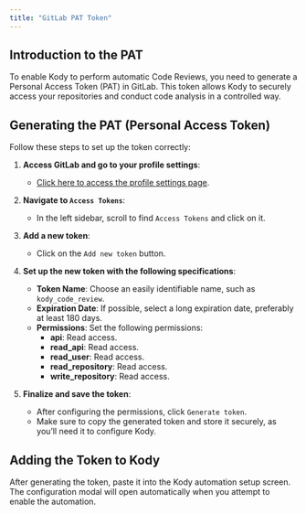 ```yaml
---
title: "GitLab PAT Token"
---
```


## Introduction to the PAT

To enable Kody to perform automatic Code Reviews, you need to generate a Personal Access Token (PAT) in GitLab. This token allows Kody to securely access your repositories and conduct code analysis in a controlled way.

## Generating the PAT (Personal Access Token)

Follow these steps to set up the token correctly:

1. **Access GitLab and go to your profile settings**:

   - [Click here to access the profile settings page](https://gitlab.com/-/user_settings/personal_access_tokens).

2. **Navigate to `Access Tokens`**:

   - In the left sidebar, scroll to find `Access Tokens` and click on it.

3. **Add a new token**:

   - Click on the `Add new token` button.

4. **Set up the new token with the following specifications**:

   - **Token Name**: Choose an easily identifiable name, such as `kody_code_review`.
   - **Expiration Date**: If possible, select a long expiration date, preferably at least 180 days.
   - **Permissions**: Set the following permissions:
     - **api**: Read access.
     - **read_api**: Read access.
     - **read_user**: Read access.
     - **read_repository**: Read access.
     - **write_repository**: Read access.

5. **Finalize and save the token**:
   - After configuring the permissions, click `Generate token`.
   - Make sure to copy the generated token and store it securely, as you’ll need it to configure Kody.

## Adding the Token to Kody

After generating the token, paste it into the Kody automation setup screen. The configuration modal will open automatically when you attempt to enable the automation.
